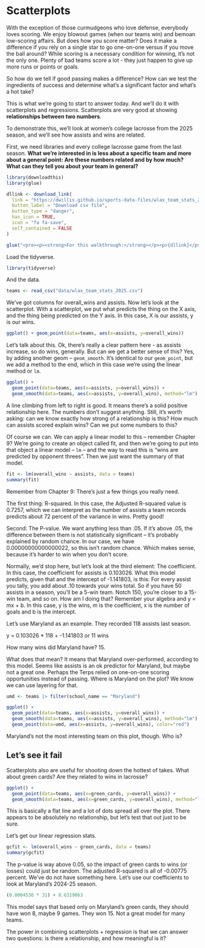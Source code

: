 # Scatterplots

With the exception of those curmudgeons who love defense, everybody loves scoring. We enjoy blowout games (when our teams win) and bemoan low-scoring affairs. But does how you score matter? Does it make a difference if you rely on a single star to go one-on-one versus if you move the ball around? While scoring is a necessary condition for winning, it's not the only one. Plenty of bad teams score a lot - they just happen to give up more runs or points or goals.

So how do we tell if good passing makes a difference? How can we test the ingredients of success and determine what's a significant factor and what's a hot take?

This is what we're going to start to answer today. And we'll do it with scatterplots and regressions. Scatterplots are very good at showing **relationships between two numbers**.

To demonstrate this, we'll look at women's college lacrosse from the 2025 season, and we'll see how assists and wins are related.

First, we need libraries and every college lacrosse game from the last season. **What we're interested in is less about a specific team and more about a general point: Are these numbers related and by how much? What can they tell you about your team in general?**

```r
library(downloadthis)
library(glue)

dllink <- download_link(
  link = "https://dwillis.github.io/sports-data-files/wlax_team_stats_2025.csv",
  button_label = "Download csv file",
  button_type = "danger",
  has_icon = TRUE,
  icon = "fa fa-save",
  self_contained = FALSE
)

glue("<pre><p><strong>For this walkthrough:</strong></p><p>{dllink}</p></pre>")
```

Load the tidyverse.

```r
library(tidyverse)
```

And the data.

```r
teams <- read_csv("data/wlax_team_stats_2025.csv")
```
We've got columns for overall_wins and assists. Now let's look at the scatterplot. With a scatterplot, we put what predicts the thing on the X axis, and the thing being predicted on the Y axis. In this case, X is our assists, y is our wins.

```r
ggplot() + geom_point(data=teams, aes(x=assists, y=overall_wins))
```

Let's talk about this. Ok, there's really a clear pattern here - as assists increase, so do wins, generally. But can we get a better sense of this? Yes, by adding another geom -- `geom_smooth`. It's identical to our `geom_point`, but we add a method to the end, which in this case we're using the linear method or `lm`.

```r
ggplot() + 
  geom_point(data=teams, aes(x=assists, y=overall_wins)) +
  geom_smooth(data=teams, aes(x=assists, y=overall_wins), method="lm")
```

A line climbing from left to right is good. It means there's a solid positive relationship here. The numbers don't suggest anything. Still, it's worth asking: can we know exactly how strong of a relationship is this? How much can assists scored explain wins? Can we put some numbers to this?

Of course we can. We can apply a linear model to this -- remember Chapter 9? We're going to create an object called fit, and then we're going to put into that object a linear model -- `lm` -- and the way to read this is "wins are predicted by opponent threes". Then we just want the summary of that model.

```r
fit <- lm(overall_wins ~ assists, data = teams)
summary(fit)
```

Remember from Chapter 9: There's just a few things you really need.

The first thing: R-squared. In this case, the Adjusted R-squared value is 0.7257, which we can interpret as the number of assists a team records predicts about 72 percent of the variance in wins. Pretty good!

Second: The P-value. We want anything less than .05. If it's above .05, the difference between them is not statistically significant -- it's probably explained by random chance. In our case, we have 0.00000000000000022, so this isn't random chance. Which makes sense, because it's harder to win when you don't score.

Normally, we'd stop here, but let's look at the third element: The coefficient. In this case, the coefficient for assists is 0.103026. What this model predicts, given that and the intercept of -1.141803, is this: For every assist you tally, you add about .10 towards your wins total. So if you have 50 assists in a season, you'll be a 5-win team. Notch 150, you're closer to a 15-win team, and so on. How am I doing that? Remember your algebra and y = mx + b. In this case, y is the wins, m is the coefficient, x is the number of goals and b is the intercept.

Let's use Maryland as an example. They recorded 118 assists last season.

y = 0.103026 \* 118 + -1.141803 or 11 wins

How many wins did Maryland have? 15.

What does that mean? It means that Maryland over-performed, according to this model. Seems like assists is an ok predictor for Maryland, but maybe not a great one. Perhaps the Terps relied on one-on-one scoring opportunities instead of passing. Where is Maryland on the plot? We know we can use layering for that.

```r
umd <- teams |> filter(school_name == "Maryland")
```

```r
ggplot() + 
  geom_point(data=teams, aes(x=assists, y=overall_wins)) +
  geom_smooth(data=teams, aes(x=assists, y=overall_wins), method="lm") +
  geom_point(data=umd, aes(x=assists, y=overall_wins), color="red")
```

Maryland's not the most interesting team on this plot, though. Who is?

## Let's see it fail

Scatterplots also are useful for shooting down the hottest of takes. What about green cards? Are they related to wins in lacrosse?

```r
ggplot() + 
  geom_point(data=teams, aes(x=green_cards, y=overall_wins)) +
  geom_smooth(data=teams, aes(x=green_cards, y=overall_wins), method="lm")
```

This is basically a flat line and a lot of dots spread all over the plot. There appears to be absolutely no relationship, but let's test that out just to be sure.

Let's get our linear regression stats.

```r
gcfit <- lm(overall_wins ~ green_cards, data = teams)
summary(gcfit)
```

The p-value is way above 0.05, so the impact of green cards to wins (or losses) could just be random. The adjusted R-squared is all of -0.00775 percent. We've do not have something here. Let's use our coefficients to look at Maryland's 2024-25 season.

```r
(0.0004536 * 31) + 8.6319063
```

This model says that based only on Maryland's green cards, they should have won 8, maybe 9 games. They won 15. Not a great model for many teams.

The power in combining scatterplots + regression is that we can answer two questions: is there a relationship, and how meaningful is it?
